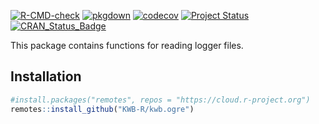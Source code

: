 [![R-CMD-check](https://github.com/KWB-R/kwb.ogre/workflows/R-CMD-check/badge.svg)](https://github.com/KWB-R/kwb.ogre/actions?query=workflow%3AR-CMD-check)
[![pkgdown](https://github.com/KWB-R/kwb.ogre/workflows/pkgdown/badge.svg)](https://github.com/KWB-R/kwb.ogre/actions?query=workflow%3Apkgdown)
[![codecov](https://codecov.io/github/KWB-R/kwb.ogre/branch/master/graphs/badge.svg)](https://codecov.io/github/KWB-R/kwb.ogre)
[![Project Status](https://img.shields.io/badge/lifecycle-experimental-orange.svg)](https://www.tidyverse.org/lifecycle/#experimental)
[![CRAN_Status_Badge](https://www.r-pkg.org/badges/version/kwb.ogre)]()

This package contains functions for reading logger files.

## Installation

```r
#install.packages("remotes", repos = "https://cloud.r-project.org")
remotes::install_github("KWB-R/kwb.ogre")
```
